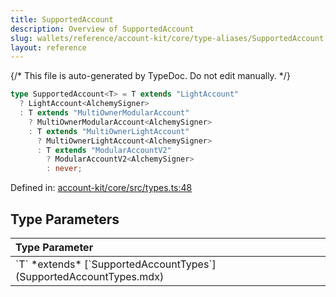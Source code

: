 ```yaml
---
title: SupportedAccount
description: Overview of SupportedAccount
slug: wallets/reference/account-kit/core/type-aliases/SupportedAccount
layout: reference
---
```


{/* This file is auto-generated by TypeDoc. Do not edit manually. */}

```ts
type SupportedAccount<T> = T extends "LightAccount"
  ? LightAccount<AlchemySigner>
  : T extends "MultiOwnerModularAccount"
    ? MultiOwnerModularAccount<AlchemySigner>
    : T extends "MultiOwnerLightAccount"
      ? MultiOwnerLightAccount<AlchemySigner>
      : T extends "ModularAccountV2"
        ? ModularAccountV2<AlchemySigner>
        : never;
```

Defined in: [account-kit/core/src/types.ts:48](https://github.com/alchemyplatform/aa-sdk/blob/0cc60e9f694c242d91befdaa2f26cdec3ee389c5/account-kit/core/src/types.ts#L48)

## Type Parameters

<table>
  <thead>
    <tr>
      <th align="left">Type Parameter</th>
    </tr>
  </thead>

  <tbody>
    <tr>
      <td>
        `T` *extends* [`SupportedAccountTypes`](SupportedAccountTypes.mdx)
      </td>
    </tr>
  </tbody>
</table>
